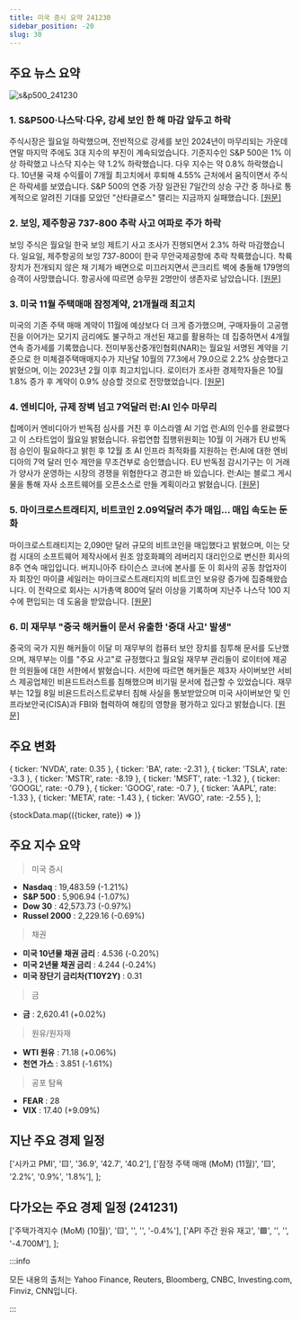 ```yaml
---
title: 미국 증시 요약 241230
sidebar_position: -20
slug: 30
---
```


## 주요 뉴스 요약

![s&p500_241230](/map/241230.png)

### 1. **S&P500·나스닥·다우, 강세 보인 한 해 마감 앞두고 하락**

주식시장은 월요일 하락했으며, 전반적으로 강세를 보인 2024년이 마무리되는 가운데 연말 마지막 주에도 3대 지수의 부진이 계속되었습니다. 기준지수인 S&P 500은 1% 이상 하락했고 나스닥 지수는 약 1.2% 하락했습니다. 다우 지수는 약 0.8% 하락했습니다. 10년물 국채 수익률이 7개월 최고치에서 후퇴해 4.55% 근처에서 움직이면서 주식은 하락세를 보였습니다. S&P 500의 연중 가장 일관된 7일간의 상승 구간 중 하나로 통계적으로 알려진 기대를 모았던 "산타클로스" 랠리는 지금까지 실패했습니다. [[원문]](https://finance.yahoo.com/news/live/stock-market-today-sp-500-nasdaq-dow-slide-as-strong-year-nears-its-close-124336759.html)

### 2. **보잉, 제주항공 737-800 추락 사고 여파로 주가 하락**

보잉 주식은 월요일 한국 보잉 제트기 사고 조사가 진행되면서 2.3% 하락 마감했습니다. 일요일, 제주항공의 보잉 737-800이 한국 무안국제공항에 추락 착륙했습니다. 착륙장치가 전개되지 않은 채 기체가 배면으로 미끄러지면서 콘크리트 벽에 충돌해 179명의 승객이 사망했습니다. 항공사에 따르면 승무원 2명만이 생존자로 남았습니다. [[원문]](https://finance.yahoo.com/news/boeing-stock-falls-following-crash-of-jeju-air-737-800-jet-173941143.html)

### 3. **미국 11월 주택매매 잠정계약, 21개월래 최고치**

미국의 기존 주택 매매 계약이 11월에 예상보다 더 크게 증가했으며, 구매자들이 고공행진을 이어가는 모기지 금리에도 불구하고 개선된 재고를 활용하는 데 집중하면서 4개월 연속 증가세를 기록했습니다. 전미부동산중개인협회(NAR)는 월요일 서명된 계약을 기준으로 한 미체결주택매매지수가 지난달 10월의 77.3에서 79.0으로 2.2% 상승했다고 밝혔으며, 이는 2023년 2월 이후 최고치입니다. 로이터가 조사한 경제학자들은 10월 1.8% 증가 후 계약이 0.9% 상승할 것으로 전망했었습니다. [[원문]](https://www.reuters.com/markets/us/us-pending-home-sales-hit-21-month-high-november-2024-12-30/)

### 4. **엔비디아, 규제 장벽 넘고 7억달러 런:AI 인수 마무리**

칩메이커 엔비디아가 반독점 심사를 거친 후 이스라엘 AI 기업 런:AI의 인수를 완료했다고 이 스타트업이 월요일 밝혔습니다. 유럽연합 집행위원회는 10월 이 거래가 EU 반독점 승인이 필요하다고 밝힌 후 12월 초 AI 인프라 최적화를 지원하는 런:AI에 대한 엔비디아의 7억 달러 인수 제안을 무조건부로 승인했습니다. EU 반독점 감시기구는 이 거래가 양사가 운영하는 시장의 경쟁을 위협한다고 경고한 바 있습니다. 런:AI는 블로그 게시물을 통해 자사 소프트웨어를 오픈소스로 만들 계획이라고 밝혔습니다. [[원문]](https://www.reuters.com/markets/deals/nvidia-closes-700-mln-runai-acquisition-after-regulatory-hurdles-2024-12-30/)

### 5. **마이크로스트래티지, 비트코인 2.09억달러 추가 매입... 매입 속도는 둔화**

마이크로스트래티지는 2,090만 달러 규모의 비트코인을 매입했다고 밝혔으며, 이는 닷컴 시대의 소프트웨어 제작사에서 원조 암호화폐의 레버리지 대리인으로 변신한 회사의 8주 연속 매입입니다. 버지니아주 타이슨스 코너에 본사를 둔 이 회사의 공동 창업자이자 회장인 마이클 세일러는 마이크로스트래티지의 비트코인 보유량 증가에 집중해왔습니다. 이 전략으로 회사는 시가총액 800억 달러 이상을 기록하며 지난주 나스닥 100 지수에 편입되는 데 도움을 받았습니다. [[원문]](https://finance.yahoo.com/news/microstrategy-buys-209-million-bitcoin-132437113.html)

### 6. **미 재무부 "중국 해커들이 문서 유출한 '중대 사고' 발생"**

중국의 국가 지원 해커들이 이달 미 재무부의 컴퓨터 보안 장치를 침투해 문서를 도난했으며, 재무부는 이를 "주요 사고"로 규정했다고 월요일 재무부 관리들이 로이터에 제공한 의원들에 대한 서한에서 밝혔습니다. 서한에 따르면 해커들은 제3자 사이버보안 서비스 제공업체인 비욘드트러스트를 침해했으며 비기밀 문서에 접근할 수 있었습니다. 재무부는 12월 8일 비욘드트러스트로부터 침해 사실을 통보받았으며 미국 사이버보안 및 인프라보안국(CISA)과 FBI와 협력하여 해킹의 영향을 평가하고 있다고 밝혔습니다. [[원문]](https://www.reuters.com/technology/cybersecurity/us-treasurys-workstations-hacked-cyberattack-by-china-afp-reports-2024-12-30/)

## 주요 변화

  { ticker: 'NVDA', rate: 0.35 },
  { ticker: 'BA', rate: -2.31 },
  { ticker: 'TSLA', rate: -3.3 },
  { ticker: 'MSTR', rate: -8.19 },
  { ticker: 'MSFT', rate: -1.32 },
  { ticker: 'GOOGL', rate: -0.79 },
  { ticker: 'GOOG', rate: -0.7 },
  { ticker: 'AAPL', rate: -1.33 },
  { ticker: 'META', rate: -1.43 },
  { ticker: 'AVGO', rate: -2.55 },
];

{stockData.map(({ticker, rate}) => <StockCardMini key={ticker} ticker={ticker} rate={rate}></StockCardMini>)}

## 주요 지수 요약

> 미국 증시

- **Nasdaq** : 19,483.59 (-1.21%)
- **S&P 500** : 5,906.94 (-1.07%)
- **Dow 30** : 42,573.73 (-0.97%)
- **Russel 2000** : 2,229.16 (-0.69%)

> 채권

- **미국 10년물 채권 금리** : 4.536 (-0.20%)
- **미국 2년물 채권 금리** : 4.244 (-0.24%)
- **미국 장단기 금리차(T10Y2Y)** : 0.31

> 금

- **금** : 2,620.41 (+0.02%)

> 원유/원자재

- **WTI 원유** : 71.18 (+0.06%)
- **천연 가스** : 3.851 (-1.61%)

> 공포 탐욕

- **FEAR** : 28
- **VIX** : 17.40 (+9.09%)

## 지난 주요 경제 일정

  ['시카고 PMI', '🟨', '36.9', '42.7', '40.2'],
  ['잠정 주택 매매 (MoM) (11월)', '🟨', '2.2%', '0.9%', '1.8%'],
];

<EconomicCalendar data={eventsData} />

## 다가오는 주요 경제 일정 (241231)

  ['주택가격지수 (MoM) (10월)', '🟨', '', '', '-0.4%'],
  ['API 주간 원유 재고', '🟩', '', '', '-4.700M'],
];

<EconomicCalendar data={nextEventsData} />

:::info

모든 내용의 출처는 Yahoo Finance, Reuters, Bloomberg, CNBC, Investing.com, Finviz, CNN입니다.

:::
